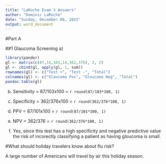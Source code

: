 ```yaml
---
title: "LaRoche Exam 3 Answers"
author: "Dominic LaRoche"
date: "Sunday, December 06, 2015"
output: word_document
---
```


#Part A

##1 Glaucoma Screening
a) 

```r
library(pander)
gl <- matrix(c(87,14,103,14,362,376), 3, 2)
gl <- cbind(gl, apply(gl, 1, sum))
rownames(gl) <- c("Test +", "Test -", "Total")
colnames(gl) <- c("Glaucoma Pos", "Gloucoma Neg", "Total")
pandoc.table(gl)
```

b) Sensitivity = 87/103x100 = `r round(87/103*100, 1)`

c) Specificity = 362/376x100 = `r round(362/376*100, 1)`

d) PPV = 87/101x100 = `r round(87/101*100, 1)`

e) NPV = 362/376 = `r round(362/376*100, 1)`

f) Yes, since this test has a high specificity and negative predictive value the risk of incorectly classifying a patient as having gloucoma is small.

#What should holiday travelers know about flu risk?

A large number of Americans will travel by air this holiday season.  